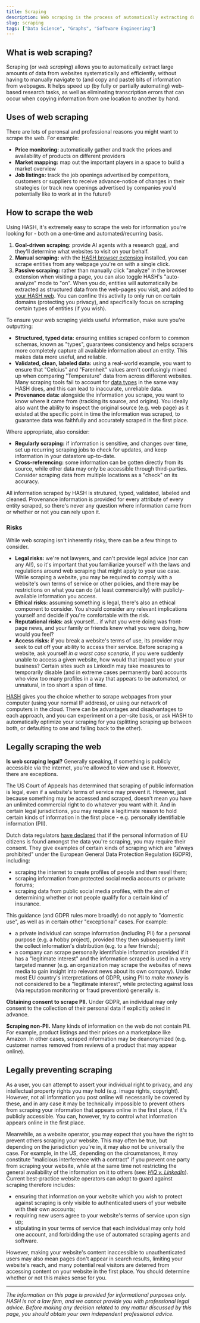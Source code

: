 ```yaml
---
title: Scraping
description: Web scraping is the process of automatically extracting data from websites efficiently and reliably.
slug: scraping
tags: ["Data Science", "Graphs", "Software Engineering"]
---
```


## What is web scraping?

Scraping (or _web scraping_) allows you to automatically extract large amounts of data from websites systematically and efficiently, without having to manually navigate to (and copy and paste) bits of information from webpages. It helps speed up (by fully or partially automating) web-based research tasks, as well as eliminating transcription errors that can occur when copying information from one location to another by hand.

## Uses of web scraping

There are lots of peronsal and professional reasons you might want to scrape the web. For example:

- **Price monitoring:** automatically gather and track the prices and availability of products on different providers
- **Market mapping:** map out the important players in a space to build a market overview
- **Job listings:** track the job openings advertised by competitors, customers or suppliers to receive advance-notice of changes in their strategies (or track new openings advertised by companies you'd potentially like to work at in the future!)

## How to scrape the web

Using HASH, it's extremely easy to scrape the web for information you're looking for - both on a one-time and automated/recurring basis.

1. **Goal-driven scraping:** provide AI agents with a research [goal](/guide/agents/goals), and they'll determine what websites to visit on your behalf.
1. **Manual scraping:** with the [HASH browser extension](/guide/plugins#browser-extension) installed, you can scrape entities from any webpage you're on with a single click.
1. **Passive scraping:** rather than manually click "analyze" in the browser extension when visiting a page, you can also toggle HASH's "auto-analyze" mode to "on". When you do, entities will automatically be extracted as structured data from the web-pages you visit, and added to [your HASH web](/guide/webs). You can confine this activity to only run on certain domains (protecting you privacy), and specifically focus on scraping certain types of entities (if you wish).

To ensure your web scraping yields useful information, make sure you're outputting:

- **Structured, typed data:** ensuring entities scraped conform to common schemas, known as "types", guarantees consistency and helps scrapers more completely capture all available information about an entity. This makes data more useful, and reliable.
- **Validated, clean, labeled data:** using a real-world example, you want to ensure that "Celcius" and "Farenheit" values aren't confusingly mixed up when comparing "Temperature" data from across different websites. Many scraping tools fail to account for [data types](/glossary/data-types) in the same way HASH does, and this can lead to inaccurate, unreliable data.
- **Provenance data:** alongside the information you scrape, you want to know where it came from (tracking its source, and origins). You ideally also want the ability to inspect the original source (e.g. web page) as it existed at the specific point in time the information was scraped, to guarantee data was faithfully and accurately scraped in the first place.

Where appropriate, also consider:

- **Regularly scraping:** if information is sensitive, and changes over time, set up recurring scraping jobs to check for updates, and keep information in your datastore up-to-date.
- **Cross-referencing:** some information can be gotten directly from its source, while other data may only be accessible through third-parties. Consider scraping data from multiple locations as a "check" on its accuracy.

All information scraped by HASH is strutured, typed, validated, labeled and cleaned. Provenance information is provided for every attribute of every entity scraped, so there's never any question where information came from or whether or not you can rely upon it.

### Risks

While web scraping isn't inherently risky, there can be a few things to consider.

- **Legal risks:** we're not lawyers, and can't provide legal advice (nor can any AI!), so it's important that you familiarize yourself with the laws and regulations around web scraping that might apply to your use case. While scraping a website, you may be required to comply with a website's own terms of service or other policies, and there may be restrictions on what you can do (at least commercially) with publicly-available information you access.
- **Ethical risks:** assuming something is legal, there's also an ethical component to consider. You should consider any relevant implications yourself and decide if you're comfortable with the risk.
- **Reputational risks:** ask yourself... if what you were doing was front-page news, and your family or friends knew what you were doing, how would you feel?
- **Access risks:** if you break a website's terms of use, its provider may seek to cut off your ability to access their service. Before scraping a website, ask yourself _in a worst case scenario_, if you were suddenly unable to access a given website, how would that impact you or your business? Certain sites such as LinkedIn may take measures to temporarily disable (and in extreme cases permanently ban) accounts who view too many profiles in a way that appears to be automated, or unnatural, in too short a span of time.

[HASH](/platform/hash) gives you the choice whether to scrape webpages from your computer (using your normal IP address), or using our network of computers in the cloud. There can be advantages and disadvantages to each approach, and you can experiment on a per-site basis, or ask HASH to automatically optimize your scraping for you (splitting scraping up between both, or defaulting to one and falling back to the other).

## Legally scraping the web

**Is web scraping legal?** Generally speaking, if something is publicly accessible via the internet, you're allowed to view and use it. However, there are exceptions.

The US Court of Appeals has determined that scraping of public information is legal, even if a website's terms of service may prevent it. However, just because something may be accessed and scraped, doesn't mean you have an unlimited commercial right to do whatever you want with it. And in certain legal jurisdictions, you may require a legitimate reason to hold certain kinds of information in the first place - e.g. personally identifiable information (PII).

Dutch data regulators [have declared](https://autoriteitpersoonsgegevens.nl/actueel/ap-scraping-bijna-altijd-illegaal) that if the personal information of EU citizens is found amongst the data you're scraping, you may require their consent. They give examples of certain kinds of scraping which are "always prohibited" under the European General Data Protection Regulation (GDPR), including:

- scraping the internet to create profiles of people and then resell them;
- scraping information from protected social media accounts or private forums;
- scraping data from public social media profiles, with the aim of determining whether or not people qualify for a certain kind of insurance.

This guidance (and GDPR rules more broadly) do not apply to "domestic use", as well as in certain other "exceptional" cases. For example:

- a private individual can scrape information (including PII) for a personal purpose (e.g. a hobby project), provided they then subsequently limit the collect information's distribution (e.g. to a few friends);
- a company can scrape personally identifiable information provided if it has a "legitimate interest" and the information scraped is used in a very targeted manner (e.g. an organization may scrape the websites of news media to gain insight into relevant news about its own company). Under most EU country's interpretations of GDPR, using PII to _make money_ is not considered to be a "legitimate interest", while protecting against loss (via reputation monitoring or fraud prevention) generally is.

**Obtaining consent to scrape PII.** Under GDPR, an individual may only consent to the collection of their personal data if explicitly asked in advance.

**Scraping non-PII.** Many kinds of information on the web do not contain PII. For example, product listings and their prices on a marketplace like Amazon. In other cases, scraped information may be deanonymized (e.g. customer names removed from reviews of a product that may appear online).

## Legally preventing scraping

As a user, you can attempt to assert your individual right to privacy, and any intellectual property rights you may hold (e.g. image rights, copyright). However, not all information you post online will necessarily be covered by these, and in any case it may be technically impossible to prevent others from scraping your information that appears online in the first place, if it's publicly accessible. You can, however, try to control what information appears online in the first place.

Meanwhile, as a website operator, you may expect that you have the right to prevent others scraping your website. This may often be true, but depending on the jurisdiction you're in, it may also not be universally the case. For example, in the US, depending on the circumstances, it may constitute "malicious interference with a contract" if you prevent one party from scraping your website, while at the same time not restricting the general availability of the information on it to others (see: [_HiQ v. LinkedIn_](https://www.theregister.com/2022/04/19/scraping_public_data_linkedin/)). Current best-practice website operators can adopt to guard against scraping therefore includes:

- ensuring that information on your website which you wish to protect against scraping is only visible to authenticated users of your website with their own accounts;
- requiring new users agree to your website's terms of service upon sign up;
- stipulating in your terms of service that each individual may only hold one account, and forbidding the use of automated scraping agents and software.

However, making your website's content inaccessible to unauthenticated users may also mean pages don't appear in search results, limiting your website's reach, and many potential real visitors are deterred from accessing content on your website in the first place. You should determine whether or not this makes sense for you.

---

_The information on this page is provided for informational purposes only. HASH is not a law firm, and we cannot provide you with professional legal advice. Before making any decision related to any matter discussed by this page, you should obtain your own independent professional advice._
